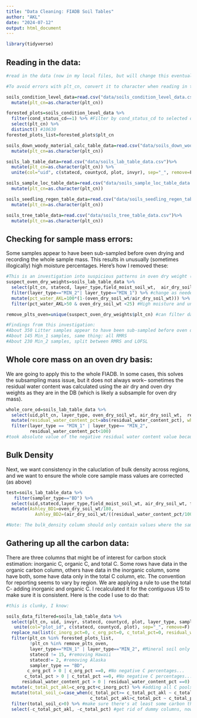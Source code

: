 ```yaml
---
title: "Data Cleaning: FIADB Soil Tables"
author: "AKL"
date: "2024-07-12"
output: html_document
---
```


```r
library(tidyverse)
```
## Reading in the data:

```r
#read in the data (now in my local files, but will change this eventually to be from the web):

#To avoid errors with plt_cn, convert it to character when reading in the tables (may apply only to previously downloaded data- Excel conversion to scientific notation

soils_condition_level_data=read.csv("data/soils_condition_level_data.csv") %>% 
  mutate(plt_cn=as.character(plt_cn))

forested_plots=soils_condition_level_data %>% 
  filter(cond_status_cd==1) %>% #Filter by cond_status_cd to selected only forest conditions
  select(plt_cn) %>% 
  distinct() #10630
forested_plots_list=forested_plots$plt_cn

soils_down_woody_material_calc_table_data=read.csv("data/soils_down_woody_material_calc_table_data.csv")%>% 
  mutate(plt_cn=as.character(plt_cn))

soils_lab_table_data=read.csv("data/soils_lab_table_data.csv")%>% 
  mutate(plt_cn=as.character(plt_cn)) %>% 
  unite(col="uid", c(statecd, countycd, plot, invyr), sep="_", remove=F) #The recommended sample identifier for cross-referencing tables is a combination of statecd, countycd, plot, invyr, and layer_type (as much detail as is needed for the specific query) 

soils_sample_loc_table_data=read.csv("data/soils_sample_loc_table_data.csv")%>% 
  mutate(plt_cn=as.character(plt_cn))

soils_seedling_regen_table_data=read.csv("data/soils_seedling_regen_table_data.csv")%>% 
  mutate(plt_cn=as.character(plt_cn))

soils_tree_table_data=read.csv("data/soils_tree_table_data.csv")%>% 
  mutate(plt_cn=as.character(plt_cn))


```



## Checking for sample mass errors:

Some samples appear to have been sub-sampled before oven drying and recording the whole sample mass. This results in unusually (sometimes illogically) high moisture percentages. Here's how I removed these:

```r
#This is an investigation into suspicious patterns in oven dry weight (I believe they were sub-sampled before drying)
suspect_oven_dry_weights=soils_lab_table_data %>% 
  select(plt_cn, statecd, layer_type,field_moist_soil_wt,  air_dry_soil_wt, oven_dry_soil_wt, lab_id, residual_water_content_pct) %>% 
  filter(layer_type=="MIN_2"| layer_type=="MIN_1") %>% #change as needed to check layer(s) of interest
  mutate(pct_water_AKL=100*(1-(oven_dry_soil_wt/air_dry_soil_wt))) %>% #re-calculating to ensure consistency
  filter(pct_water_AKL>50 & oven_dry_soil_wt <25) #High moisture and unusually low sample mass

remove_plts_oven=unique(suspect_oven_dry_weights$plt_cn) #can filter data with this vector later

#Findings from this investigation:
#About 350 Litter samples appear to have been sub-sampled before oven drying, mostly at Flag.RMRS
#About 145 Min_1 samples, same thing: all RMRS
#About 230 Min_2 samples, split between RMRS and LOFSL
```

## Whole core mass on an oven dry basis: 

We are going to apply this to the whole FIADB. In some cases, this solves the subsampling mass issue, but it does not always work-- sometimes the residual water content was calculated using the air dry and oven dry weights as they are in the DB (which is likely a subsample for oven dry mass).

```r
whole_core_od=soils_lab_table_data %>% 
  select(uid,plt_cn, layer_type, oven_dry_soil_wt, air_dry_soil_wt,  residual_water_content_pct) %>% 
  mutate(residual_water_content_pct=abs(residual_water_content_pct), whole_sample_oven_dry_basis= air_dry_soil_wt/((residual_water_content_pct/100) + 1)) %>% 
  filter(layer_type == "MIN_1" | layer_type== "MIN_2",
         residual_water_content_pct<100)
#took absolute value of the negative residual water content value because I am pretty sure it was a typo
```

## Bulk Density

Next, we want consistency in the caluclation of bulk density across regions, and we want to ensure the whole core sample mass values are corrected (as above)

```r
test=soils_lab_table_data %>% 
   filter(sampler_type=="BD") %>%
  select(uid,statecd,layer_type,field_moist_soil_wt, air_dry_soil_wt, field_moist_water_content_pct, oven_dry_soil_wt, residual_water_content_pct, total_water_content_pct, bulk_density, coarse_fraction_pct) %>%
  mutate(Ashley_BD1=oven_dry_soil_wt/180,
           Ashley_BD2=(air_dry_soil_wt/((residual_water_content_pct/100+1)))/180)#BD2 is correct for NRS, slightly off for other regions because they use 181 as the core volume. The numerator of this equation is how to calculate whole core oven dry mass.

#Note: The bulk_density column should only contain values where the sampler type is "BD"; if the bulk_density column contains data where the sampler type is not BD, it is recommended to ignore the bulk_density data.
```


## Gathering up all the carbon data:

There are three columns that might be of interest for carbon stock estimation: inorganic C, organic C, and total C. Some rows have data in the organic carbon column, others have data in the inorganic column, some have both, some have data only in the total C column, etc. The convention for reporting seems to vary by region. We are applying a rule to use the total C- adding inorganic and organic C. I recalculated it for the contiguous US to make sure it is consistent. Here is the code I use to do that:

```r
#this is clunky, I know:

soils_data_filtered=soils_lab_table_data %>% 
  select(plt_cn, uid, invyr, statecd, countycd, plot, layer_type, sampler_type, air_dry_soil_wt, oven_dry_soil_wt, residual_water_content_pct, coarse_fraction_pct, bulk_density, c_org_pct, c_inorg_pct, c_total_pct)%>%
   unite(col="plot_id", c(statecd, countycd, plot), sep="_", remove=F) %>% 
  replace_na(list(c_inorg_pct=0, c_org_pct=0, c_total_pct=0, residual_water_content_pct=0)) %>% 
  filter(plt_cn %in% forested_plots_list,
         !plt_cn %in% remove_plts_oven,
         layer_type=="MIN_1" | layer_type=="MIN_2", #Mineral soil only
         statecd != 15, #removing Hawaii
         statecd!= 2, #removing Alaska
         sampler_type == "BD",
        c_org_pct > 0 | c_org_pct ==0, #No negative C percentages...
       c_total_pct > 0 | c_total_pct ==0, #No negative C percentages...
      residual_water_content_pct > 0 | residual_water_content_pct ==0)  %>% #No negative water content...
  mutate(c_total_pct_akl=c_org_pct+c_inorg_pct) %>% #adding all C pools to compare against c_total_pct
  mutate(total_soil_c=case_when(c_total_pct>= c_total_pct_akl ~ c_total_pct, #use the larger of the two
                                c_total_pct_akl>c_total_pct ~ c_total_pct_akl)) %>% 
  filter(total_soil_c>0) %>% #make sure there's at least some carbon there...
  select(-c_total_pct_akl, -c_total_pct) #get rid of dummy columns, now we're using total_soil_c and I know this is not best practice :) 




```


